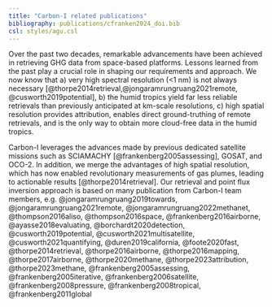 ```yaml
---
title: "Carbon-I related publications"
bibliography: publications/cfranken2024_doi.bib
csl: styles/agu.csl
---
```


Over the past two decades, remarkable advancements have been achieved in retrieving GHG data from space-based platforms. Lessons learned from the past play a crucial role in shaping our requirements and approach. We now know that a) very high spectral resolution (<1 nm) is not always necessary [@thorpe2014retrieval,@jongaramrungruang2021remote, @cusworth2019potential], b) the humid tropics yield far less reliable retrievals than previously anticipated at km-scale resolutions, c) high spatial resolution provides attribution, enables direct ground-truthing of remote retrievals, and is the only way to obtain more cloud-free data in the humid tropics.

Carbon-I leverages the advances made by previous dedicated satellite missions such as SCIAMACHY [@frankenberg2005assessing], GOSAT, and OCO-2. In addition, we merge the advantages of high spatial resolution, which has now enabled revolutionary measurements of gas plumes, leading to actionable results [@thorpe2014retrieval]. Our retrieval and point flux inversion approach is based on many publication from Carbon-I team members, e.g. @jongaramrungruang2019towards, @jongaramrungruang2021remote, @jongaramrungruang2022methanet, @thompson2016aliso, @thompson2016space, @frankenberg2016airborne, @ayasse2018evaluating, @borchardt2020detection, @cusworth2019potential, @cusworth2021multisatellite, @cusworth2021quantifying, @duren2019california, @foote2020fast, @thorpe2014retrieval, @thorpe2016airborne, @thorpe2016mapping, @thorpe2017airborne, @thorpe2020methane, @thorpe2023attribution, @thorpe2023methane, @frankenberg2005assessing, @frankenberg2005iterative, @frankenberg2006satellite, @frankenberg2008pressure, @frankenberg2008tropical, @frankenberg2011global 